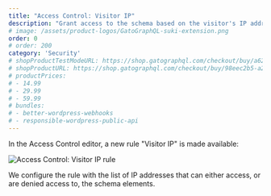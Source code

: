```yaml
---
title: "Access Control: Visitor IP"
description: "Grant access to the schema based on the visitor's IP address."
# image: /assets/product-logos/GatoGraphQL-suki-extension.png
order: 0
# order: 200
category: 'Security'
# shopProductTestModeURL: https://shop.gatographql.com/checkout/buy/a62a717d-d0b7-4b9d-ad1b-c3ca0bdaca45
# shopProductURL: https://shop.gatographql.com/checkout/buy/98eec2b5-a2a5-41a6-b962-6360ffe929b5
# productPrices:
# - 14.99
# - 29.99
# - 59.99
# bundles:
# - better-wordpress-webhooks
# - responsible-wordpress-public-api
---
```


In the Access Control editor, a new rule "Visitor IP" is made available:

![Access Control: Visitor IP rule](/assets/extensions/upstream-pro/acl-rule-visitor-ip.png "Access Control: Visitor IP rule")

We configure the rule with the list of IP addresses that can either access, or are denied access to, the schema elements.
